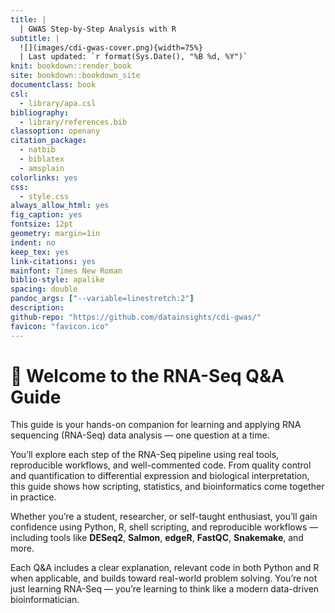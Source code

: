 ```yaml
---
title: |
  | GWAS Step-by-Step Analysis with R
subtitle: |
  ![](images/cdi-gwas-cover.png){width=75%}  
  | Last updated: `r format(Sys.Date(), "%B %d, %Y")` 
knit: bookdown::render_book
site: bookdown::bookdown_site
documentclass: book
csl: 
  - library/apa.csl
bibliography:
  - library/references.bib
classoption: openany
citation_package:
  - natbib
  - biblatex
  - amsplain
colorlinks: yes
css: 
  - style.css
always_allow_html: yes
fig_caption: yes
fontsize: 12pt
geometry: margin=1in
indent: no
keep_tex: yes
link-citations: yes
mainfont: Times New Roman
biblio-style: apalike
spacing: double
pandoc_args: ["--variable=linestretch:2"]
description:
github-repo: "https://github.com/datainsights/cdi-gwas/"
favicon: "favicon.ico"
---
```


#  {-}

# 🌱 Welcome to the RNA-Seq Q&A Guide {-}

This guide is your hands-on companion for learning and applying RNA sequencing (RNA-Seq) data analysis — one question at a time.

You'll explore each step of the RNA-Seq pipeline using real tools, reproducible workflows, and well-commented code. From quality control and quantification to differential expression and biological interpretation, this guide shows how scripting, statistics, and bioinformatics come together in practice.

Whether you’re a student, researcher, or self-taught enthusiast, you’ll gain confidence using Python, R, shell scripting, and reproducible workflows — including tools like **DESeq2**, **Salmon**, **edgeR**, **FastQC**, **Snakemake**, and more.

Each Q&A includes a clear explanation, relevant code in both Python and R when applicable, and builds toward real-world problem solving. You're not just learning RNA-Seq — you're learning to think like a modern data-driven bioinformatician.